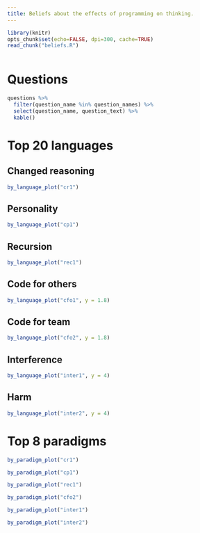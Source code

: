 ```yaml
---
title: Beliefs about the effects of programming on thinking.
---
```

```r
library(knitr)
opts_chunk$set(echo=FALSE, dpi=300, cache=TRUE)
read_chunk("beliefs.R")
```
```r
```

# Questions

```r
questions %>%
  filter(question_name %in% question_names) %>%
  select(question_name, question_text) %>%
  kable()
```

# Top 20 languages

## Changed reasoning

```r
by_language_plot("cr1")
```

## Personality

```r
by_language_plot("cp1")
```

## Recursion

```r
by_language_plot("rec1")
```

## Code for others

```r
by_language_plot("cfo1", y = 1.8)
```

## Code for team

```r
by_language_plot("cfo2", y = 1.8)
```

## Interference

```r
by_language_plot("inter1", y = 4)
```

## Harm

```r
by_language_plot("inter2", y = 4)
```

# Top 8 paradigms

```r
by_paradigm_plot("cr1")
```

```r
by_paradigm_plot("cp1")
```

```r
by_paradigm_plot("rec1")
```

```r
by_paradigm_plot("cfo2")
```

```r
by_paradigm_plot("inter1")
```

```r
by_paradigm_plot("inter2")
```
